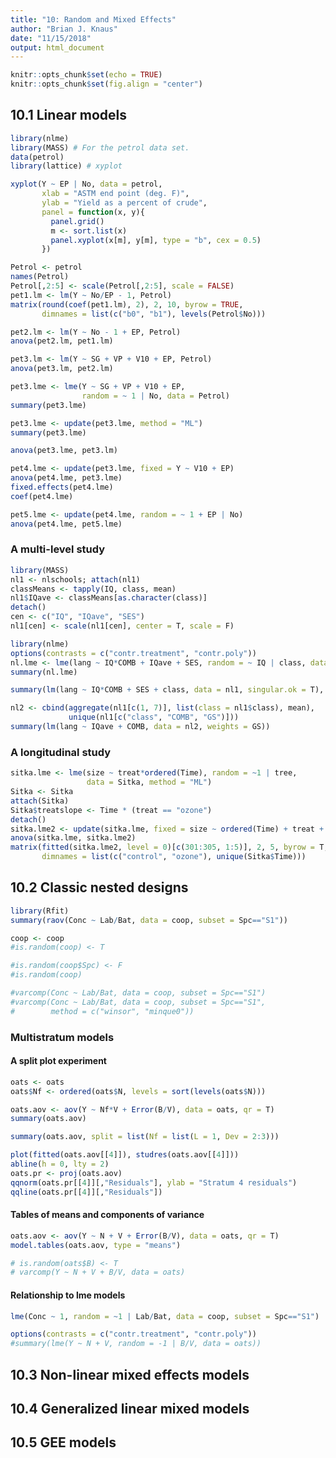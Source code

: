 ```yaml
---
title: "10: Random and Mixed Effects"
author: "Brian J. Knaus"
date: "11/15/2018"
output: html_document
---
```


```r
knitr::opts_chunk$set(echo = TRUE)
knitr::opts_chunk$set(fig.align = "center")
```

## 10.1 Linear models


```r
library(nlme)
library(MASS) # For the petrol data set.
data(petrol)
library(lattice) # xyplot
```


```r
xyplot(Y ~ EP | No, data = petrol,
       xlab = "ASTM end point (deg. F)",
       ylab = "Yield as a percent of crude",
       panel = function(x, y){
         panel.grid()
         m <- sort.list(x)
         panel.xyplot(x[m], y[m], type = "b", cex = 0.5)
       })
```


```r
Petrol <- petrol
names(Petrol)
Petrol[,2:5] <- scale(Petrol[,2:5], scale = FALSE)
pet1.lm <- lm(Y ~ No/EP - 1, Petrol)
matrix(round(coef(pet1.lm), 2), 2, 10, byrow = TRUE,
       dimnames = list(c("b0", "b1"), levels(Petrol$No)))
```


```r
pet2.lm <- lm(Y ~ No - 1 + EP, Petrol)
anova(pet2.lm, pet1.lm)
```


```r
pet3.lm <- lm(Y ~ SG + VP + V10 + EP, Petrol)
anova(pet3.lm, pet2.lm)
```


```r
pet3.lme <- lme(Y ~ SG + VP + V10 + EP,
                random = ~ 1 | No, data = Petrol)
summary(pet3.lme)
```


```r
pet3.lme <- update(pet3.lme, method = "ML")
summary(pet3.lme)
```


```r
anova(pet3.lme, pet3.lm)
```


```r
pet4.lme <- update(pet3.lme, fixed = Y ~ V10 + EP)
anova(pet4.lme, pet3.lme)
fixed.effects(pet4.lme)
coef(pet4.lme)
```


```r
pet5.lme <- update(pet4.lme, random = ~ 1 + EP | No)
anova(pet4.lme, pet5.lme)
```


### A multi-level study


```r
library(MASS)
nl1 <- nlschools; attach(nl1)
classMeans <- tapply(IQ, class, mean)
nl1$IQave <- classMeans[as.character(class)]
detach()
cen <- c("IQ", "IQave", "SES")
nl1[cen] <- scale(nl1[cen], center = T, scale = F)
```


```r
library(nlme)
options(contrasts = c("contr.treatment", "contr.poly"))
nl.lme <- lme(lang ~ IQ*COMB + IQave + SES, random = ~ IQ | class, data = nl1)
summary(nl.lme)
```


```r
summary(lm(lang ~ IQ*COMB + SES + class, data = nl1, singular.ok = T), cor = F)
```


```r
nl2 <- cbind(aggregate(nl1[c(1, 7)], list(class = nl1$class), mean), 
             unique(nl1[c("class", "COMB", "GS")]))
summary(lm(lang ~ IQave + COMB, data = nl2, weights = GS))
```


### A longitudinal study


```r
sitka.lme <- lme(size ~ treat*ordered(Time), random = ~1 | tree,
                 data = Sitka, method = "ML")
Sitka <- Sitka
attach(Sitka)
Sitka$treatslope <- Time * (treat == "ozone")
detach()
sitka.lme2 <- update(sitka.lme, fixed = size ~ ordered(Time) + treat + treatslope)
anova(sitka.lme, sitka.lme2)
matrix(fitted(sitka.lme2, level = 0)[c(301:305, 1:5)], 2, 5, byrow = T,
       dimnames = list(c("control", "ozone"), unique(Sitka$Time)))
```



## 10.2 Classic nested designs


```r
library(Rfit)
summary(raov(Conc ~ Lab/Bat, data = coop, subset = Spc=="S1"))
```


```r
coop <- coop
#is.random(coop) <- T
```


```r
#is.random(coop$Spc) <- F
#is.random(coop)
```


```r
#varcomp(Conc ~ Lab/Bat, data = coop, subset = Spc=="S1")
#varcomp(Conc ~ Lab/Bat, data = coop, subset = Spc=="S1",
#        method = c("winsor", "minque0"))
```


### Multistratum models


#### A split plot experiment


```r
oats <- oats
oats$Nf <- ordered(oats$N, levels = sort(levels(oats$N)))
```


```r
oats.aov <- aov(Y ~ Nf*V + Error(B/V), data = oats, qr = T)
summary(oats.aov)
```


```r
summary(oats.aov, split = list(Nf = list(L = 1, Dev = 2:3)))
```


```r
plot(fitted(oats.aov[[4]]), studres(oats.aov[[4]]))
abline(h = 0, lty = 2)
oats.pr <- proj(oats.aov)
qqnorm(oats.pr[[4]][,"Residuals"], ylab = "Stratum 4 residuals")
qqline(oats.pr[[4]][,"Residuals"])
```


#### Tables of means and components of variance


```r
oats.aov <- aov(Y ~ N + V + Error(B/V), data = oats, qr = T)
model.tables(oats.aov, type = "means")
```



```r
# is.random(oats$B) <- T
# varcomp(Y ~ N + V + B/V, data = oats)
```


#### Relationship to lme models


```r
lme(Conc ~ 1, random = ~1 | Lab/Bat, data = coop, subset = Spc=="S1")
```


```r
options(contrasts = c("contr.treatment", "contr.poly"))
#summary(lme(Y ~ N + V, random = -1 | B/V, data = oats))
```



## 10.3 Non-linear mixed effects models


## 10.4 Generalized linear mixed models


## 10.5 GEE models






